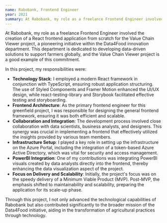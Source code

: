 ```yaml
---
name: Rabobank, Frontend Engineer
year: 2021
summary: At Rabobank, my role as a freelance Frontend Engineer involved the creation of a React frontend application from scratch for the Value Chain Viewer project, a pioneering initiative within the Data4Food innovation department. This department is dedicated to developing data-driven solutions to support farmers globally, and the Value Chain Viewer project is a good example of this commitment.
---
```


At Rabobank, my role as a freelance Frontend Engineer involved the creation of a React frontend application from scratch for the Value Chain Viewer project, a pioneering initiative within the Data4Food innovation department. This department is dedicated to developing data-driven solutions to support farmers globally, and the Value Chain Viewer project is a good example of this commitment.

In this project, my responsibilities were:

- **Technology Stack**: I employed a modern React framework in conjunction with TypeScript, ensuring robust application structuring. The use of Styled Components and Framer Motion enhanced the UI/UX design, while react-testing-library and Storybook facilitated effective testing and storyboarding.
- **Frontend Architecture**: As the primary frontend engineer for this greenfield project, I was responsible for designing the general frontend framework, ensuring it was both efficient and scalable.
- **Collaboration and Integration**: The development process involved close collaboration with data scientists, business analysts, and designers. This synergy was crucial in implementing a frontend that effectively utilized the insights provided by various team members.
- **Infrastructure Setup**: I played a key role in setting up the infrastructure on the Azure Portal, including the integration of a token-based Azure Active Directory, which was vital for security and access management.
- **PowerBI Integration**: One of my contributions was integrating PowerBI visuals created by data analysts directly into the frontend, thereby enhancing the data visualization aspect of the project.
- **Focus on Delivery and Scalability**: Initially, the project's focus was on the speedy delivery of a Minimum Viable Product (MVP). Post-MVP, the emphasis shifted to maintainability and scalability, preparing the application for its scale-up phase.

Through this project, I not only advanced the technological capabilities of Rabobank but also contributed significantly to the broader mission of the Data4Food initiative, aiding in the transformation of agricultural practices through technology.
